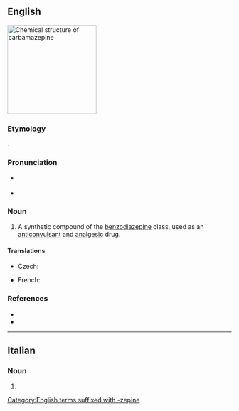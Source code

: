==English==
[[File:Carbamazepine Structure.svg|thumb|200px|Chemical structure of '''carbamazepine''']]
{{wikipedia}}

===Etymology===
{{blend|en|carbamoyl|benzazepine}}.

===Pronunciation===
* {{a|RP}} {{IPA|en|/ˌkɑː.bəˈmeɪ.zɪ.piːn/}}
* {{a|GA}} {{IPA|en|/ˌkɑɹ.bəˈmæz.əˌpin/}}

===Noun===
{{en-noun|~}}

# {{lb|en|pharmaceutical drug}} A synthetic compound of the [[benzodiazepine]] class, used as an [[anticonvulsant]] and [[analgesic]] drug.

====Translations====
{{trans-top|anticonvulsant drug}}
* Czech: {{t|cs|karbamazepin|m}}
{{trans-mid}}
* French: {{t+|fr|carbamazépine|f}}
{{trans-bottom}}

===References===
* {{R:Lexico}}
* {{R:Merriam-Webster Online}}

[[Category:English terms suffixed with -zepine]]

----

==Italian==

===Noun===
{{head|it|noun form|g=f}}

# {{plural of|it|carbamazepina}}
